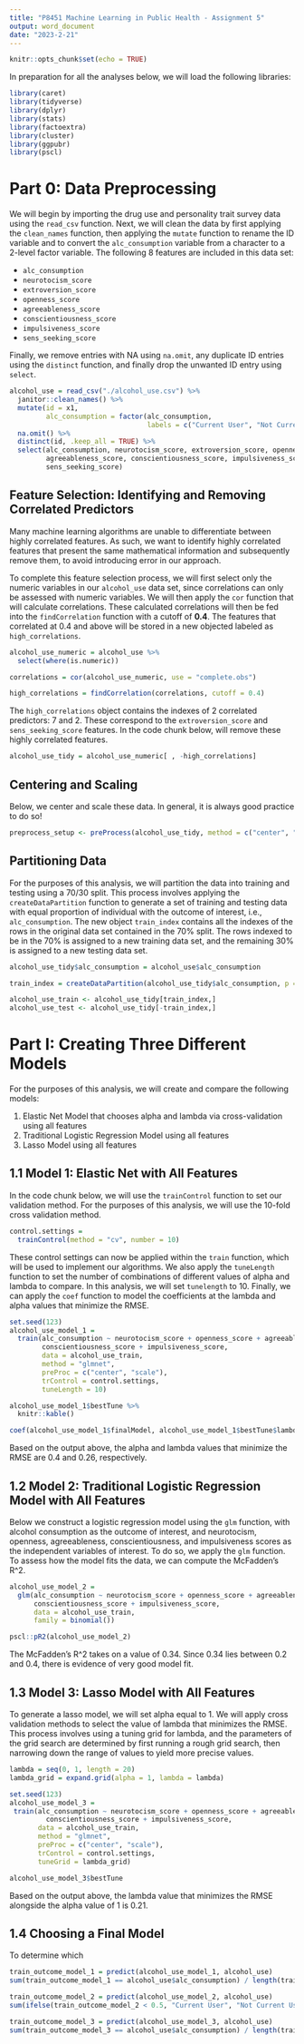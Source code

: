 ```yaml
---
title: "P8451 Machine Learning in Public Health - Assignment 5"
output: word_document
date: "2023-2-21"
---
```


```r
knitr::opts_chunk$set(echo = TRUE)
```

In preparation for all the analyses below, we will load the following libraries:

```r
library(caret)
library(tidyverse)
library(dplyr)
library(stats)
library(factoextra)
library(cluster)
library(ggpubr)
library(pscl)
```

# Part 0: Data Preprocessing

We will begin by importing the drug use and personality trait survey data using the `read_csv` function. Next, we will clean the data by first applying the `clean_names` function, then applying the `mutate` function to rename the ID variable and to convert the `alc_consumption` variable from a character to a 2-level factor variable. The following 8 features are included in this data set: 

* `alc_consumption` 
* `neurotocism_score` 
* `extroversion_score`
* `openness_score`
* `agreeableness_score` 
* `conscientiousness_score` 
* `impulsiveness_score` 
* `sens_seeking_score` 

Finally, we remove entries with NA using `na.omit`, any duplicate ID entries using the `distinct` function, and finally drop the unwanted ID entry using `select`. 

```r
alcohol_use = read_csv("./alcohol_use.csv") %>% 
  janitor::clean_names() %>% 
  mutate(id = x1, 
         alc_consumption = factor(alc_consumption, 
                                  labels = c("Current User", "Not Current User"))) %>% 
  na.omit() %>% 
  distinct(id, .keep_all = TRUE) %>% 
  select(alc_consumption, neurotocism_score, extroversion_score, openness_score,
         agreeableness_score, conscientiousness_score, impulsiveness_score, 
         sens_seeking_score)
```

## Feature Selection: Identifying and Removing Correlated Predictors

Many machine learning algorithms are unable to differentiate between highly correlated features. As such, we want to identify highly correlated features that present the same mathematical information and subsequently remove them, to avoid introducing error in our approach. 

To complete this feature selection process, we will first select only the numeric variables in our `alcohol_use` data set, since correlations can only be assessed with numeric variables. We will then apply the `cor` function that will calculate correlations. These calculated correlations will then be fed into the `findCorrelation` function with a cutoff of __0.4__. The features that correlated at 0.4 and above will be stored in a new objected labeled as `high_correlations`.

```r
alcohol_use_numeric = alcohol_use %>% 
  select(where(is.numeric)) 

correlations = cor(alcohol_use_numeric, use = "complete.obs")

high_correlations = findCorrelation(correlations, cutoff = 0.4)
```

The `high_correlations` object contains the indexes of 2 correlated predictors: 7 and 2. These correspond to the `extroversion_score` and `sens_seeking_score` features. In the code chunk below, will remove these highly correlated features. 

```r
alcohol_use_tidy = alcohol_use_numeric[ , -high_correlations] 
```

## Centering and Scaling

Below, we center and scale these data. In general, it is always good practice to do so! 

```r
preprocess_setup <- preProcess(alcohol_use_tidy, method = c("center", "scale"))
```

## Partitioning Data

For the purposes of this analysis, we will partition the data into training and testing using a 70/30 split. This process involves applying the `createDataPartition` function to generate a set of training and testing data with equal proportion of individual with the outcome of interest, i.e., `alc_consumption`. The new object `train_index` contains all the indexes of the rows in the original data set contained in the 70% split. The rows indexed to be in the 70% is assigned to a new training data set, and the remaining 30% is assigned to a new testing data set. 

```r
alcohol_use_tidy$alc_consumption = alcohol_use$alc_consumption

train_index = createDataPartition(alcohol_use_tidy$alc_consumption, p = 0.7, list = FALSE)

alcohol_use_train <- alcohol_use_tidy[train_index,]
alcohol_use_test <- alcohol_use_tidy[-train_index,]
```

# Part I: Creating Three Different Models

For the purposes of this analysis, we will create and compare the following models: 

1. Elastic Net Model that chooses alpha and lambda via cross-validation using all features
1. Traditional Logistic Regression Model using all features
1. Lasso Model using all features

## 1.1 Model 1: Elastic Net with All Features

In the code chunk below, we will use the `trainControl` function to set our validation method. For the purposes of this analysis, we will use the 10-fold cross validation method.

```r
control.settings = 
  trainControl(method = "cv", number = 10)
```

These control settings can now be applied within the `train` function, which will be used to implement our algorithms. We also apply the `tuneLength` function to set the number of combinations of different values of alpha and lambda to compare. In this analysis, we will set `tunelength` to 10. Finally, we can apply the `coef` function to model the coefficients at the lambda and alpha values that minimize the RMSE. 

```r
set.seed(123)
alcohol_use_model_1 = 
  train(alc_consumption ~ neurotocism_score + openness_score + agreeableness_score + 
        conscientiousness_score + impulsiveness_score, 
        data = alcohol_use_train, 
        method = "glmnet", 
        preProc = c("center", "scale"), 
        trControl = control.settings, 
        tuneLength = 10)

alcohol_use_model_1$bestTune %>% 
  knitr::kable()

coef(alcohol_use_model_1$finalModel, alcohol_use_model_1$bestTune$lambda)
```

Based on the output above, the alpha and lambda values that minimize the RMSE are 0.4 and 0.26, respectively. 

## 1.2 Model 2: Traditional Logistic Regression Model with All Features

Below we construct a logistic regression model using the `glm` function, with alcohol consumption as the outcome of interest, and neurotocism, openness, agreeableness, conscientiousness, and impulsiveness scores as the independent variables of interest. To do so, we apply the `glm` function. To assess how the model fits the data, we can compute the McFadden's R^2. 

```r
alcohol_use_model_2 = 
  glm(alc_consumption ~ neurotocism_score + openness_score + agreeableness_score + 
      conscientiousness_score + impulsiveness_score, 
      data = alcohol_use_train, 
      family = binomial())

pscl::pR2(alcohol_use_model_2)
```
The McFadden's R^2 takes on a value of 0.34. Since 0.34 lies between 0.2 and 0.4, there is evidence of very good model fit. 

## 1.3 Model 3: Lasso Model with All Features

To generate a lasso model, we will set alpha equal to 1. We will apply cross validation methods to select the value of lambda that minimizes the RMSE. This process involves using a tuning grid for lambda, and the parameters of the grid search are determined by first running a rough grid search, then narrowing down the range of values to yield more precise values. 

```r
lambda = seq(0, 1, length = 20)
lambda_grid = expand.grid(alpha = 1, lambda = lambda)

set.seed(123)
alcohol_use_model_3 = 
 train(alc_consumption ~ neurotocism_score + openness_score + agreeableness_score + 
         conscientiousness_score + impulsiveness_score, 
       data = alcohol_use_train, 
       method = "glmnet", 
       preProc = c("center", "scale"), 
       trControl = control.settings, 
       tuneGrid = lambda_grid)

alcohol_use_model_3$bestTune
```

Based on the output above, the lambda value that minimizes the RMSE alongside the alpha value of 1 is 0.21.

## 1.4 Choosing a Final Model 

To determine which 

```r
train_outcome_model_1 = predict(alcohol_use_model_1, alcohol_use)
sum(train_outcome_model_1 == alcohol_use$alc_consumption) / length(train_outcome_model_1)
```

```r
train_outcome_model_2 = predict(alcohol_use_model_2, alcohol_use)
sum(ifelse(train_outcome_model_2 < 0.5, "Current User", "Not Current User") == alcohol_use$alc_consumption) / length(train_outcome_model_2)
```
```r
train_outcome_model_3 = predict(alcohol_use_model_3, alcohol_use)
sum(train_outcome_model_3 == alcohol_use$alc_consumption) / length(train_outcome_model_3)
```







